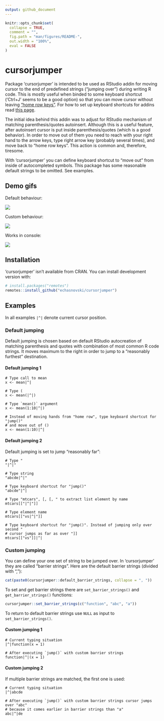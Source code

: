 ```yaml
---
output: github_document
---
```


<!-- README.md is generated from README.Rmd. Please edit that file -->

```r
knitr::opts_chunk$set(
  collapse = TRUE,
  comment = "",
  fig.path = "man/figures/README-",
  out.width = "100%",
  eval = FALSE
)
```

# cursorjumper

Package 'cursorjumper' is intended to be used as RStudio addin for moving cursor to the end of predefined strings ("jumping over") during writing R code. This is mostly useful when binded to some keyboard shortcut ('Ctrl+J' seems to be a good option) so that you can move cursor without leaving ["home row keys"](https://en.wikipedia.org/wiki/Touch_typing#Home_row). For how to set up keyboard shortcuts for addins read [this page](https://rstudio.github.io/rstudioaddins/#keyboard-shorcuts).

The initial idea behind this addin was to adjust for RStudio mechanism of matching parenthesis/quotes autoinsert. Although this is a useful feature, after autoinsert cursor is put inside parenthesis/quotes (which is a good behavior). In order to move out of them you need to reach with your right hand to the arrow keys, type right arrow key (probably several times), and move back to "home row keys". This action is common and, therefore, tiresome.

With 'cursorjumper' you can define keyboard shortcut to "move out" from inside of autocompleted symbols. This package has some reasonable default strings to be omitted. See examples.

## Demo gifs

Default behaviour:

![](man/figures/cursorjumper_default.gif)

Custom behaviour:

![](man/figures/cursorjumper_custom.gif)

Works in console:

![](man/figures/cursorjumper_console.gif)

## Installation

'cursorjumper' isn't available from CRAN. You can install development version with:

``` r
# install.packages("remotes")
remotes::install_github("echasnovski/cursorjumper")
```

## Examples

In all examples `|^|` denote current cursor position.

### Default jumping

Default jumping is chosen based on default RStudio autocreation of matching parenthesis and quotes with combination of most common R code strings. It moves
maximum to the right in order to jump to a "reasonably furthest" destination.

#### Default jumping 1

```default-jumping-1
# Type call to mean
x <- mean|^|

# Type (
x <- mean(|^|)

# Type `mean()` argument
x <- mean(1:10|^|)

# Instead of moving hands from "home row", type keyboard shortcut for "jump()"
# and move out of ()
x <- mean(1:10)|^|
```

#### Default jumping 2

Default jumping is set to jump "reasonably far":

```default-jumping-2-1
# Type "
"|^|"

# Type string
"abcde|^|"

# Type keyboard shortcut for "jump()"
"abcde"|^|
```

```default-jumping-2-2
# Type "mtcars", [, [, " to extract list element by name
mtcars[["|^|"]]

# Type element name
mtcars[["vs|^|"]]

# Type keyboard shortcut for "jump()". Instead of jumping only over second "
# cursor jumps as far as over "]]
mtcars[["vs"]]|^|
```

### Custom jumping

You can define your one set of string to be jumped over. In 'cursorjumper' they
are called "barrier strings". Here are the default barrier strings (divided with ","):

```r
cat(paste0(cursorjumper::default_barrier_strings, collapse = ", "))
```

To set and get barrier strings there are `set_barrier_strings()` and `get_barrier_strings()` functions:

```r
cursorjumper::set_barrier_strings(c("function", "abc", "a"))
```

To return to default barrier strings use `NULL` as input to `set_barrier_strings()`.

#### Custom jumping 1

```custom-jumping-1
# Current typing situation
|^|function(x = 1)

# After executing `jump()` with custom barrier strings
function|^|(x = 1)
```

#### Custom jumping 2

If multiple barrier strings are matched, the first one is used:

```custom-jumping-2
# Current typing situation
|^|abcde

# After executing `jump()` with custom barrier strings cursor jumps over "abc"
# because it comes earlier in barrier strings than "a"
abc|^|de
```
